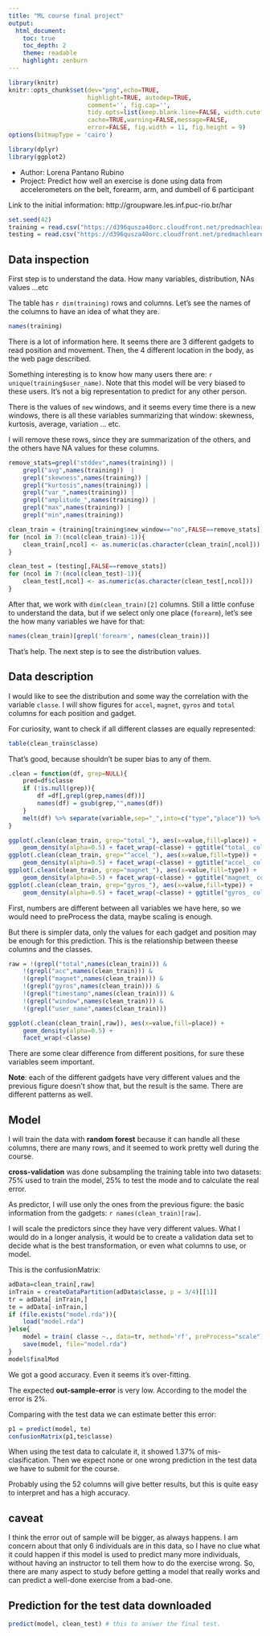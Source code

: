 ```yaml
---
title: "ML course final project"
output:
  html_document:
    toc: true
    toc_depth: 2
    theme: readable
    highlight: zenburn
---
```


```r
library(knitr)
knitr::opts_chunk$set(dev="png",echo=TRUE,
                      highlight=TRUE, autodep=TRUE,
                      comment='', fig.cap='',
                      tidy.opts=list(keep.blank.line=FALSE, width.cutoff=200),
                      cache=TRUE,warning=FALSE,message=FALSE,
                      error=FALSE, fig.width = 11, fig.height = 9)
options(bitmapType = 'cairo')

library(dplyr)
library(ggplot2)
```

* Author: Lorena Pantano Rubino
* Project: Predict how well an exercise is done using data from accelerometers on the belt, forearm, arm, and dumbell of 6 participant


Link to the initial information: http://groupware.les.inf.puc-rio.br/har

```r
set.seed(42)
training = read.csv("https://d396qusza40orc.cloudfront.net/predmachlearn/pml-training.csv", row.names = "X")
testing = read.csv("https://d396qusza40orc.cloudfront.net/predmachlearn/pml-testing.csv", row.names="X")
```

## Data inspection

First step is to understand the data. How many variables, distribution, NAs values ...etc

The table has `r dim(training)` rows and columns. Let's see the names of the columns
to have an idea of what they are.

```r
names(training)
```

There is a lot of information here. It seems there are 3 different gadgets to
read position and movement. Then, the 4 different location in the body, as
the web page described.

Something interesting is to know how many users there are: `r unique(training$user_name)`.
Note that this model will be very biased to these users. It's not a big 
representation to predict for any other person.

There is the values of `new` windows, and it seems every time there is 
a new windows, there is all these variables summarizing that window:
skewness, kurtosis, average, variation ... etc.

I will remove these rows, since they are summarization of the others, 
and the others have NA values for these columns.

```r
remove_stats=grepl("stddev",names(training)) | 
    grepl("avg",names(training))  | 
    grepl("skewness",names(training)) |
    grepl("kurtosis",names(training)) |
    grepl("var_",names(training)) |
    grepl("amplitude_",names(training)) |
    grepl("max",names(training)) |
    grepl("min",names(training))

clean_train = (training[training$new_window=="no",FALSE==remove_stats])
for (ncol in 7:(ncol(clean_train)-1)){
    clean_train[,ncol] <- as.numeric(as.character(clean_train[,ncol]))
}

clean_test = (testing[,FALSE==remove_stats])
for (ncol in 7:(ncol(clean_test)-1)){
    clean_test[,ncol] <- as.numeric(as.character(clean_test[,ncol]))
}

```

After that, we work with `dim(clean_train)[2]` columns. Still a little confuse
to understand the data, but if we select only one place (`forearm`), let's
see the how many variables we have for that:

```r
names(clean_train)[grepl('forearm', names(clean_train))]
```

That's help. The next step is to see the distribution values.

## Data description

I would like to see the distribution and some way the correlation with the
variable `classe`. I will show figures for `accel`, `magnet`, `gyros` and `total`
columns for each position and gadget.

For curiosity, want to check if all different classes are equally represented:

```r
table(clean_train$classe)
```

That's good, because shouldn't be super bias to any of them.

```r

.clean = function(df, grep=NULL){
    pred=df$classe
    if (!is.null(grep)){
        df =df[,grepl(grep,names(df))]
        names(df) = gsub(grep,"",names(df))
    }
    melt(df) %>% separate(variable,sep="_",into=c("type","place")) %>% mutate(classe=pred)
}

ggplot(.clean(clean_train, grep="total_"), aes(x=value,fill=place)) +
    geom_density(alpha=0.5) + facet_wrap(~classe) + ggtitle("total_ column")
ggplot(.clean(clean_train, grep="^accel_"), aes(x=value,fill=type)) +
    geom_density(alpha=0.5) + facet_wrap(~classe) + ggtitle("accel_ column")
ggplot(.clean(clean_train, grep="magnet_"), aes(x=value,fill=type)) +
    geom_density(alpha=0.5) + facet_wrap(~classe) + ggtitle("magnet_ column")
ggplot(.clean(clean_train, grep="gyros_"), aes(x=value,fill=type)) +
    geom_density(alpha=0.5) + facet_wrap(~classe) + ggtitle("gyros_ column")
```


First, numbers are different between all variables we have here, so we would need
to preProcess the data, maybe scaling is enough.

But there is simpler data, only the values for each gadget and position may be
enough for this prediction. This is the relationship between theese columns
and the classes.

```r
raw = !(grepl("total",names(clean_train))) &
    !(grepl("acc",names(clean_train))) &
    !(grepl("magnet",names(clean_train))) &
    !(grepl("gyros",names(clean_train))) &
    !(grepl("timestamp",names(clean_train))) &
    !(grepl("window",names(clean_train))) &
    !(grepl("user_name",names(clean_train)))

ggplot(.clean(clean_train[,raw]), aes(x=value,fill=place)) +
    geom_density(alpha=0.5) +
    facet_wrap(~classe)
```

There are some clear difference from different positions, for sure
these variables seem important.


**Note**: each of the different gadgets have very different values
and the previous figure doesn't show that, but the result is the same.
There are different patterns as well.

## Model

I will train the data with **random forest** because it can handle all 
these columns, there are many rows, and it seemed to work pretty 
well during the course.

**cross-validation** was done subsampling the training table into two datasets:
75% used to train the model, 25% to test the mode and to calculate the real error.


As predictor, I will use only the ones from the previous figure: the basic
information from the gadgets: `r names(clean_train)[raw]`.

I will scale the predictors since they have very different values.
What I would do in a longer analysis, it would be to create a validation data set to decide
what is the best transformation, or even what columns to use, or model.

This is the confusionMatrix:

```r
adData=clean_train[,raw]
inTrain = createDataPartition(adData$classe, p = 3/4)[[1]]
tr = adData[ inTrain,]
te = adData[-inTrain,]
if (file.exists("model.rda")){
    load("model.rda")
}else{
    model = train( classe ~., data=tr, method='rf', preProcess="scale")
    save(model, file="model.rda")
}
model$finalMod
```

We got a good accuracy. Even it seems it's over-fitting.

The expected **out-sample-error** is very low. According to the model the error
is 2%. 

Comparing with the test data we can estimate better this error:

```r
p1 = predict(model, te)
confusionMatrix(p1,te$classe)
```

When using the test data to calculate it, it showed 1.37% of mis-clasification.
Then we expect none or one wrong prediction in the test data we have to submit for the course.

Probably using the 52 columns will give better results, but this is quite easy to 
interpret and has a high accuracy.

## caveat

I think the error out of sample will be bigger, as always happens. I am concern about
 that only 6 individuals are in this data, so I have no clue what it could happen if this
model is used to predict many more individuals, without having an instructor
to tell them how to do the exercise wrong. So, there are many aspect to study before
getting a model that really works and can predict a well-done exercise from a
bad-one.

## Prediction for the test data downloaded

```r
predict(model, clean_test) # this to answer the final test.
```



